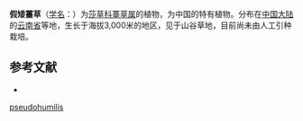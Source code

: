 {{Speciesbox
| name = 假矮薹草
| status = 
| status_system = 
| image =
| genus = Carex
| species = pseudohumilis
| authority = Wang et Tang ex P. C. Li
}}

'''假矮薹草'''（[[学名|学名]]：{{lang|la|''Carex pseudohumilis''}}）为[[莎草科|莎草科]][[薹草属|薹草属]]的植物，为中国的特有植物。分布在[[中国大陆|中国大陆]]的[[云南省|云南省]]等地，生长于海拔3,000米的地区，见于山谷草地，目前尚未由人工引种栽培。

== 参考文献 ==
<div class="references-small">
* {{cite web| url =http://www.bioinfo.cn/db05/KmzwSpecies.php?action=view&id=6788| title =假矮薹草| work =《中国高等植物数据库全库》| publisher =中国科学院微生物研究所| author =昆明植物研究所| accessdate =2009-02-24| deadurl =yes| archiveurl =https://web.archive.org/web/20160305000931/http://www.bioinfo.cn/db05/KmzwSpecies.php?action=view&id=6788| archivedate =2016-03-05}}
</div>
{{Taxonbar|from=Q10888647}}

{{DEFAULTSORT:Carex pseudohumilis}}
[[Category:薹草属|pseudohumilis]]


{{Carex-stub}}